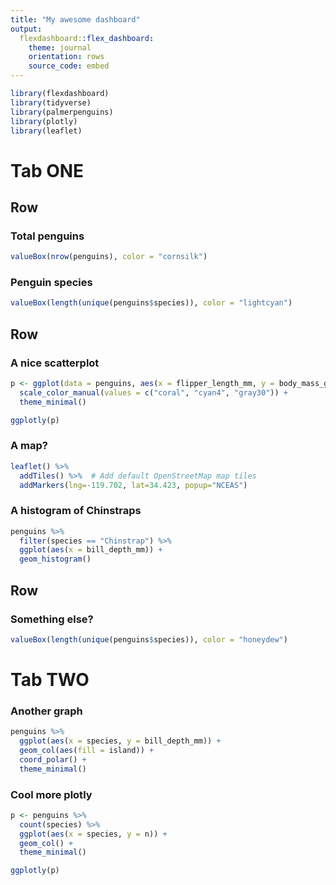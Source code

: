 ```yaml
---
title: "My awesome dashboard"
output: 
  flexdashboard::flex_dashboard:
    theme: journal
    orientation: rows
    source_code: embed
---
```


```r
library(flexdashboard)
library(tidyverse)
library(palmerpenguins)
library(plotly)
library(leaflet)
```

Tab ONE
================================================

Row
--------------------------------

### Total penguins
```r
valueBox(nrow(penguins), color = "cornsilk")
```

### Penguin species
```r
valueBox(length(unique(penguins$species)), color = "lightcyan")
```

Row
--------------------------------

### A nice scatterplot

```r
p <- ggplot(data = penguins, aes(x = flipper_length_mm, y = body_mass_g)) + geom_point(aes(color = species)) +
  scale_color_manual(values = c("coral", "cyan4", "gray30")) +
  theme_minimal()

ggplotly(p)
```

### A map?
```r
leaflet() %>%
  addTiles() %>%  # Add default OpenStreetMap map tiles
  addMarkers(lng=-119.702, lat=34.423, popup="NCEAS")
```

### A histogram of Chinstraps

```r
penguins %>% 
  filter(species == "Chinstrap") %>% 
  ggplot(aes(x = bill_depth_mm)) +
  geom_histogram()
```


Row 
------------------------

### Something else? 
```r
valueBox(length(unique(penguins$species)), color = "honeydew")
```


Tab TWO
=====================================

### Another graph
```r
penguins %>% 
  ggplot(aes(x = species, y = bill_depth_mm)) +
  geom_col(aes(fill = island)) +
  coord_polar() + 
  theme_minimal()
```

### Cool more plotly

```r
p <- penguins %>% 
  count(species) %>% 
  ggplot(aes(x = species, y = n)) +
  geom_col() +
  theme_minimal()

ggplotly(p)
```

